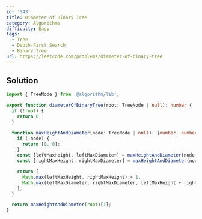 ```yaml
---
id: '543'
title: Diameter of Binary Tree
category: Algorithms
difficulty: Easy
tags:
  - Tree
  - Depth-First Search
  - Binary Tree
url: https://leetcode.com/problems/diameter-of-binary-tree
---
```


## Solution

```typescript showLineNumbers
import { TreeNode } from '@algorithm/lib';

export function diameterOfBinaryTree(root: TreeNode | null): number {
  if (!root) {
    return 0;
  }

  function maxHeightAndDiameter(node: TreeNode | null): [number, number] {
    if (!node) {
      return [0, 0];
    }
    const [leftMaxHeight, leftMaxDiameter] = maxHeightAndDiameter(node.left);
    const [rightMaxHeight, rightMaxDiameter] = maxHeightAndDiameter(node.right);

    return [
      Math.max(leftMaxHeight, rightMaxHeight) + 1,
      Math.max(leftMaxDiameter, rightMaxDiameter, leftMaxHeight + rightMaxHeight),
    ];
  }

  return maxHeightAndDiameter(root)[1];
}
```
